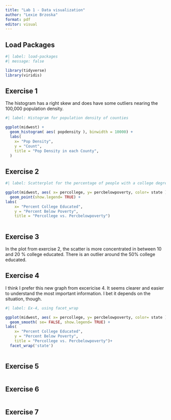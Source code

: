 ```yaml
---
title: "Lab 1 - Data visualization"
author: "Lexie Brzoska"
format: pdf
editor: visual
---
```


## Load Packages

```r
#| label: load-packages
#| message: false

library(tidyverse)
library(viridis)
```

## Exercise 1

The histogram has a right skew and does have some outliers nearing the 100,000
population density.
```r
#| label: Histogram for population density of counties

ggplot(midwest) +
  geom_histogram( aes( popdensity ), binwidth = 10000) +
  labs(
    x= "Pop Density",
    y = "Count",
    title = "Pop Density in each County",
  )

```


## Exercise 2

```r
#| label: Scatterplot for the percentage of people with a college degree (percollege) versus percentage below poverty (percbelowpoverty)

ggplot(midwest, aes( x= percollege, y= percbelowpoverty, color= state ) ) +
  geom_point(show.legend= TRUE) +
labs(
    x= "Percent College Educated",
    y = "Percent Below Poverty",
    title = "Percollege vs. Percbelowpoverty")
  


```


## Exercise 3

In the plot from exercise 2, the scatter is more concentrated in between 10 and
20 % college educated. There is an outlier around the 50% college educated. 

## Exercise 4

I think I prefer this new graph from excericise 4. It seems clearer and easier
to understand the most important information. I bet it depends on the situation,
though. 
```r
#| label: Ex-4, using facet_wrap

ggplot(midwest, aes( x= percollege, y= percbelowpoverty, color= state ) ) +
  geom_smooth( se= FALSE, show.legend= TRUE) +
labs(
    x= "Percent College Educated",
    y = "Percent Below Poverty",
    title = "Percollege vs. Percbelowpoverty")+
  facet_wrap('state')
  
```


## Exercise 5
```r

```


## Exercise 6
```r

```


## Exercise 7
```r

```

